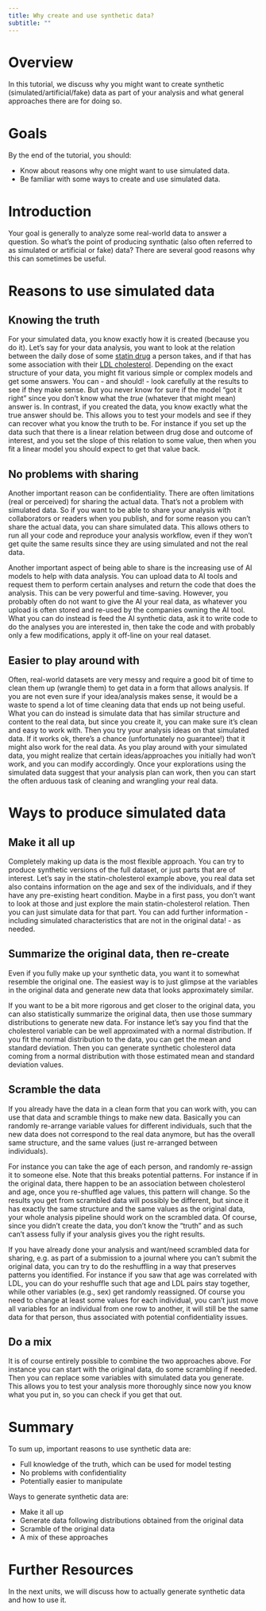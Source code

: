 ```yaml
---
title: Why create and use synthetic data?
subtitle: ""
---
```






# Overview
In this tutorial, we discuss why you might want to create synthetic (simulated/artificial/fake) data as part of your analysis and what general approaches there are for doing so.

# Goals
By the end of the tutorial, you should:

* Know about reasons why one might want to use simulated data.
* Be familiar with some ways to create and use simulated data.


# Introduction

Your goal is generally to analyze some real-world data to answer a question. So what's the point of producing synthatic (also often referred to as simulated or artificial or fake) data? There are several good reasons why this can sometimes be useful.


# Reasons to use simulated data


## Knowing the truth

For your simulated data, you know exactly how it is created (because you do it). Let's say for your data analysis, you want to look at the relation between the daily dose of some [statin drug](https://en.wikipedia.org/wiki/Statin) a person takes, and if that has some association with their [LDL cholesterol](https://en.wikipedia.org/wiki/Low-density_lipoprotein). Depending on the exact structure of your data, you might fit various simple or complex models and get some answers. You can - and should! - look carefully at the results to see if they make sense. But you never know for sure if the model "got it right" since you don't know what the _true_ (whatever that might mean) answer is. In contrast, if you created the data, you know exactly what the true answer should be. This allows you to test your models and see if they can recover what you know the truth to be. For instance if you set up the data such that there is a linear relation between drug dose and outcome of interest, and you set the slope of this relation to some value, then when you fit a linear model you should expect to get that value back.



## No problems with sharing

Another important reason can be confidentiality. There are often limitations (real or perceived) for sharing the actual data. That's not a problem with simulated data. So if you want to be able to share your analysis with collaborators or readers when you publish, and for some reason you can't share the actual data, you can share simulated data. This allows others to run all your code and reproduce your analysis workflow, even if they won't get quite the same results since they are using simulated and not the real data.

Another important aspect of being able to share is the increasing use of AI models to help with data analysis. You can upload data to AI tools and request them to perform certain analyses and return the code that does the analysis. This can be very powerful and time-saving. However, you probably often do not want to give the AI your real data, as whatever you upload is often stored and re-used by the companies owning the AI tool. What you can do instead is feed the AI synthetic data, ask it to write code to do the analyses you are interested in, then take the code and with probably only a few modifications, apply it off-line on your real dataset.


## Easier to play around with

Often, real-world datasets are very messy and require a good bit of time to clean them up (wrangle them) to get data in a form that allows analysis. If you are not even sure if your idea/analysis makes sense, it would be a waste to spend a lot of time cleaning data that ends up not being useful. What you can do instead is simulate data that has similar structure and content to the real data, but since you create it, you can make sure it's clean and easy to work with. Then you try your analysis ideas on that simulated data. If it works ok, there's a chance (unfortunately no guarantee!) that it might also work for the real data. As you play around with your simulated data, you might realize that certain ideas/approaches you initially had won't work, and you can modify accordingly. Once your explorations using the simulated data suggest that your analysis plan can work, then you can start the often arduous task of cleaning and wrangling your real data.




# Ways to produce simulated data


## Make it all up

Completely making up data is the most flexible approach. You can try to produce synthetic versions of the full dataset, or just parts that are of interest. Let's say in the statin-cholesterol example above, you real data set also contains information on the age and sex of the individuals, and if they have any pre-existing heart condition. Maybe in a first pass, you don't want to look at those and just explore the main statin-cholesterol relation. Then you can just simulate data for that part. You can add further information - including simulated characteristics that are not in the original data! - as needed. 




## Summarize the original data, then re-create

Even if you fully make up your synthetic data, you want it to somewhat resemble the original one. The easiest way is to just glimpse at the variables in the original data and generate new data that looks approximately similar. 

If you want to be a bit more rigorous and get closer to the original data, you can also statistically summarize the original data, then use those summary distributions to generate new data. For instance let's say you find that the cholesterol variable can be well approximated with a normal distribution. If you fit the normal distribution to the data, you can get the mean and standard deviation. Then you can generate synthetic cholesterol data coming from a normal distribution with those estimated mean and standard deviation values. 



## Scramble the data

If you already have the data in a clean form that you can work with, you can use that data and scramble things to make new data. Basically you can randomly re-arrange variable values for different individuals, such that the new data does not correspond to the real data anymore, but has the overall same structure, and the same values (just re-arranged between individuals). 

For instance you can take the age of each person, and randomly re-assign it to someone else. Note that this breaks potential patterns. For instance if in the original data, there happen to be an association between cholesterol and age, once you re-shuffled age values, this pattern will change. So the results you get from scrambled data will possibly be different, but since it has exactly the same structure and the same values as the original data, your whole analysis pipeline should work on the scrambled data. Of course, since you didn't create the data, you don't know the "truth" and as such can't assess fully if your analysis gives you the right results. 

If you have already done your analysis and want/need scrambled data for sharing, e.g. as part of a submission to a journal where you can't submit the original data, you can try to do the reshuffling in a way that preserves patterns you identified. For instance if you saw that age was correlated with LDL, you can do your reshuffle such that age and LDL pairs stay together, while other variables (e.g., sex) get randomly reassigned. Of course you need to change at least some values for each individual, you can't just move all variables for an individual from one row to another, it will still be the same data for that person, thus associated with potential confidentiality issues.


## Do a mix

It is of course entirely possible to combine the two approaches above. For instance you can start with the original data, do some scrambling if needed. Then you can replace some variables with simulated data you generate. This allows you to test your analysis more thoroughly since now you know what you put in, so you can check if you get that out.



# Summary

To sum up, important reasons to use synthetic data are:

- Full knowledge of the truth, which can be used for model testing
- No problems with confidentiality
- Potentially easier to manipulate


Ways to generate synthetic data are:

- Make it all up
- Generate data following distributions obtained from the original data
- Scramble of the original data
- A mix of these approaches



# Further Resources

In the next units, we will discuss how to actually generate synthetic data and how to use it.




